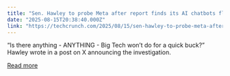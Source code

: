 ```yaml
---
title: "Sen. Hawley to probe Meta after report finds its AI chatbots flirt with kids"
date: "2025-08-15T20:38:40.000Z"
link: "https://techcrunch.com/2025/08/15/sen-hawley-to-probe-meta-after-report-finds-its-ai-chatbots-flirt-with-kids/"
---
```


“Is there anything - ANYTHING - Big Tech won’t do for a quick buck?” Hawley wrote in a post on X announcing the investigation.

[Read more](https://techcrunch.com/2025/08/15/sen-hawley-to-probe-meta-after-report-finds-its-ai-chatbots-flirt-with-kids/)
